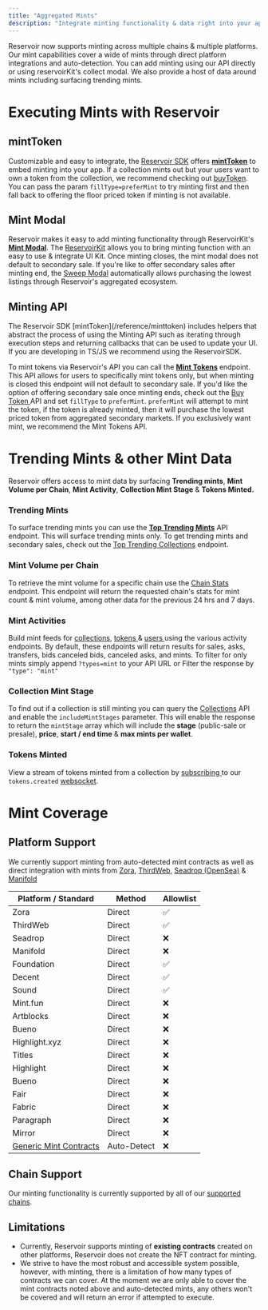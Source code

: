 ```yaml
---
title: "Aggregated Mints"
description: "Integrate minting functionality & data right into your application through Reservoir. Supporting a number of direct mint platform integrations as well as auto-detecting most standard mint contracts."
---
```


Reservoir now supports minting across multiple chains & multiple platforms. Our mint capabilities cover a wide of mints through direct platform integrations and auto-detection. You can add minting using our API directly or using reservoirKit's collect modal. We also provide a host of data around mints including surfacing trending mints.

# Executing Mints with Reservoir

## mintToken

Customizable and easy to integrate, the [Reservoir SDK](/reference/reservoir-sdk-jstsnode) offers **[mintToken](/reference/minttoken)** to embed minting into your app. If a collection mints out but your users want to own a token from the collection, we recommend checking out [buyToken](/reference/buytoken). You can pass the param `fillType=preferMint` to try minting first and then fall back to offering the floor priced token if minting is not available.

## Mint Modal

Reservoir makes it easy to add minting functionality through ReservoirKit's **[Mint Modal](/reference/mintmodal)**. The [ReservoirKit](/reference/reservoirkit) allows you to bring minting function with an easy to use & integrate UI Kit. Once minting closes, the mint modal does not default to secondary sale. If you're like to offer secondary sales after minting end, the [Sweep Modal](/reference/sweepmodal) automatically allows purchasing the lowest listings through Reservoir's aggregated ecosystem.

## Minting API

<Warning>
  The Reservoir SDK [mintToken](/reference/minttoken) includes helpers that abstract the process of using the Minting API such as iterating through execution steps and returning callbacks that can be used to update your UI. If you are developing in TS/JS we recommend using the ReservoirSDK.
</Warning>

To mint tokens via Reservoir's API you can call the **[Mint Tokens](/reference/postexecutemintv1)&#x20;**&#x65;ndpoint. This API allows for users to specifically mint tokens only, but when minting is closed this endpoint will not default to secondary sale. If you'd like the option of offering secondary sale once minting ends, check out the [Buy Token ](/reference/postexecutebuyv7)API and set `fillType` to `preferMint`. `preferMint` will attempt to mint the token, if the token is already minted, then it will purchase the lowest priced token from aggregated secondary markets. If you exclusively want mint, we recommend the Mint Tokens API.

# Trending Mints & other Mint Data

Reservoir offers access to mint data by surfacing **Trending mints**, **Mint Volume per Chain**, **Mint Activity**, **Collection Mint Stage** & **Tokens Minted.**

### Trending Mints

To surface trending mints you can use the **[Top Trending Mints](/reference/getcollectionstrendingmintsv1)** API endpoint. This will surface trending mints only. To get trending mints and secondary sales, check out the [Top Trending Collections](/reference/getcollectionstrendingv1) endpoint.

### Mint Volume per Chain

To retrieve the mint volume for a specific chain use the [Chain Stats](/reference/getchainstatsv1) endpoint. This endpoint will return the requested chain's stats for mint count & mint volume, among other data for the previous 24 hrs and 7 days.

### Mint Activities

Build mint feeds for [collections](/reference/getcollectionsactivityv6), [tokens ](/reference/gettokenstokenactivityv5)& [users ](/reference/getusersactivityv6)using the various activity endpoints. By default, these endpoints will return results for sales, asks, transfers, bids canceled bids, canceled asks, and mints. To filter for only mints simply append `?types=mint` to your API URL or Filter the response by `"type": "mint"`

### Collection Mint Stage

To find out if a collection is still minting you can query the [Collections](/reference/getcollectionsv7) API and enable the `includeMintStages` parameter. This will enable the response to return the `mintStage` array which will include the **stage** (public-sale or presale), **price**, **start / end time** & **max mints per wallet**.

### Tokens Minted

View a stream of tokens minted from a collection by [subscribing ](/reference/websockets#interacting-with-the-websocket)to our `tokens.created` [websocket](/reference/token).

# Mint Coverage

## Platform Support

We currently support minting from auto-detected mint contracts as well as direct integration with mints from [Zora](https://zora.co/), [ThirdWeb](https://thirdweb.com/solutions/minting), [Seadrop (OpenSea)](https://github.com/ProjectOpenSea/seadrop#seadrop) & [Manifold](https://manifold.xyz/)

| Platform / Standard                   | Method      | Allowlist |
| ------------------------------------- | ----------- | --------- |
| Zora                                  | Direct      | ✅         |
| ThirdWeb                              | Direct      | ✅         |
| Seadrop                               | Direct      | ❌         |
| Manifold                              | Direct      | ❌         |
| Foundation                            | Direct      | ✅         |
| Decent                                | Direct      | ✅         |
| Sound                                 | Direct      | ✅         |
| Mint.fun                              | Direct      | ❌         |
| Artblocks                             | Direct      | ❌         |
| Bueno                                 | Direct      | ❌         |
| Highlight.xyz                         | Direct      | ❌         |
| Titles                                | Direct      | ❌         |
| Highlight                             | Direct      | ❌         |
| Bueno                                 | Direct      | ❌         |
| Fair                                  | Direct      | ❌         |
| Fabric                                | Direct      | ❌         |
| Paragraph                             | Direct      | ❌         |
| Mirror                                | Direct      | ❌         |
| [Generic Mint Contracts](/docs/mints) | Auto-Detect | ❌         |

## Chain Support

Our minting functionality is currently supported by all of our [supported chains](/reference/supported-chains).

## Limitations

* Currently, Reservoir supports minting of **existing contracts** created on other platforms, Reservoir does not create the NFT contract for minting.
* We strive to have the most robust and accessible system possible, however, with minting, there is a limitation of how many types of contracts we can cover. At the moment we are only able to cover the mint contracts noted above and auto-detected mints, any others won't be covered and will return an error if attempted to execute.

